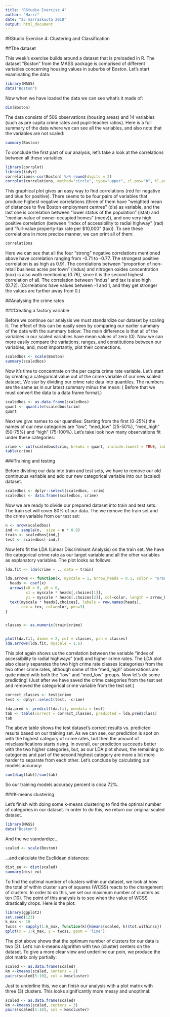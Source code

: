 ```yaml
---
title: "RStudio Exercise 4"
author: "Harri"
date: "25 marraskuuta 2018"
output: html_document
---
```


#RStudio Exercise 4: Clustering and Classification

##The dataset

This week's exercise builds around a dataset that is preloaded in R. The dataset "Boston" from the MASS package is comprised of different variables concerning housing values in suburbs of Boston. Let's start examinating the data:

```r
library(MASS)
data("Boston")
```
Now when we have loaded the data we can see what's it made of:

```r
dim(Boston)
```

The data consists of 506 observations (housing areas) and 14 variables (such as pre capita crime rates and pupil-teacher ratios). Here is a full summary of the data where we can see all the variables, and also note that the variables are not scaled:

```r
summary(Boston)
```

To conclude the first part of our analysis, let's take a look at the correlations between all these variables:

```r
library(corrplot)
library(tidyr)
correlations<-cor(Boston) %>% round(digits = 2)
corrplot(correlations, method="circle", type="upper", cl.pos="b", tl.pos="d", tl.cex = 0.6)
```

This graphical plot gives an easy way to find correlations (red for negative and blue for positive). There seems to be four pairs of variables that produce highest negative correlations (three of them have "weighted mean of distances to five Boston employment centres" (dis) as variable, and the last one is correlation between "lower status of the population" (lstat) and "median value of owner-occupied homes" (medv)), and one very high positive correlation (between "index of accessibility to radial highway" (rad) and "full-value property-tax rate per \$10,000" (tax)). To see these correlations in more precice manner, we can print all of them:

```r
correlations
```

Here we can see that all the four "strong" negative correlations mentioned above have correlation ranging from -0.71 to -0.77. The strongest positive correlation is as high as 0.91. The correlations between "proportion of non-retail business acres per town" (indus) and nitrogen oxides concentration (nox) is also woth mentioning (0.76), since it is the second highest correlation of all. The correlation between "indus" and tax is also high (0.72). (Correlations have values between -1 and 1, and they get stronger the values are further away from 0.)

##Analysing the crime rates

###Creating a factory variable

Before we continue our analysis we must standardize our dataset by scaling it. The effect of this can be easily seen by comparing our earlier summary of the data with the summary below: The main difference is that all of the variables in our scaled variables have mean values of zero (0). Now we can more easily compare the variations, ranges, and constitutions between our variables, and, most importantly, plot their connections.  

```r
scaledbos <- scale(Boston)
summary(scaledbos)
```

Now it's time to concentrate on the per capita crime rate variable. Let's start by creating a categorical value out of the crime variable of our new scaled dataset. We star by dividing our crime rate data into quantiles. The numbers are the same as in our latest summary minus the mean: ( Before that we must convert the data to a data frame format.) 

```r
scaledbos <- as.data.frame(scaledbos)
quant <- quantile(scaledbos$crim)
quant
```

Next we give names to our quantiles: Starting from the first (0-25%) the names of our new categories are "low", "med_low" (25-50%), "med_high" (50-75%) and "high" (75-100%). Let's take look how many observations fit under these categories:

```r
crime <- cut(scaledbos$crim, breaks = quant, include.lowest = TRUE, labels = c("low", "med_low", "med_high", "high"))
table(crime)
```

###Training and testing

Before dividing our data into train and test sets, we have to remove our old continuous variable and add our new categorical variable into our (scaled) dataset.

```r
scaledbos <- dplyr::select(scaledbos, -crim)
scaledbos <- data.frame(scaledbos, crime)
```

Now we are ready to divide our prepared dataset into train and test sets. The train set will cover 80% of our data. The we remove the train set and the crime variable from our test set:


```r
n <- nrow(scaledbos)
ind <- sample(n,  size = n * 0.8)
train <- scaledbos[ind,]
test <- scaledbos[-ind,]

```

Now let's fit the LDA (Linear Discriminant Analysis) on the train set. We have the categorical crime rate as our target variable and all the other variables as explanatory variables. The plot looks as follows:

```r
lda.fit <- lda(crime ~ ., data = train)

lda.arrows <- function(x, myscale = 1, arrow_heads = 0.1, color = "orange", tex = 0.75, choices = c(1,2)){
  heads <- coef(x)
  arrows(x0 = 0, y0 = 0, 
         x1 = myscale * heads[,choices[1]], 
         y1 = myscale * heads[,choices[2]], col=color, length = arrow_heads)
  text(myscale * heads[,choices], labels = row.names(heads), 
       cex = tex, col=color, pos=3)
}


classes <- as.numeric(train$crime)


plot(lda.fit, dimen = 2, col = classes, pch = classes)
lda.arrows(lda.fit, myscale = 1.6)

```

This plot again shows us the correlation between the variable "index of accessibility to radial highways" (rad) and higher crime rates. The LDA plot also clearly separates the two high crime rate classes (categories) from the two other crime rates, although some of the "med_high" observations are quite mixed with both the "low" and "med_low" groups. Now let's do some predicting! (Just after we have saved the crime categories from the test set and removed the categorical crime variable from the test set.)

```r
correct_classes <- test$crime
test <- dplyr::select(test, -crime)

lda.pred <- predict(lda.fit, newdata = test)
tab <- table(correct = correct_classes, predicted = lda.pred$class)
tab
```

The above table shows the test dataset's correct results vs. predicted results based on our training set. As we can see, our prediction is spot on with the highest category of crime rates, but then the amount of misclassifications starts rising. In overall, our prediction succeeds better with the two higher categories, but, as our LDA plot shows, the remaining to categories and part of the second highest category are more a lot more harder to separate from each other. Let's conclude by calculating our models accuracy:

```r
sum(diag(tab))/sum(tab)
```

So our training models accuracy percent is circa 72%.

###K-means clustering

Let's finish with doing some k-means clustering to find the optimal number of categories in our dataset. In order to do this, we return our original scaled dataset.


```r
library(MASS)
data("Boston")
```

And the we standardize...

```r
scaled <- scale(Boston)
```

...and calculate the Euclidean distances:

```r
dist_eu <- dist(scaled)
summary(dist_eu)
```

To find the optimal number of clusters within our dataset, we look at how the total of within cluster sum of squares (WCSS) reacts to the changement of clusters. In order to do this, we set our maximum number of clusters as ten (10). The point of this analysis is to see when the value of WCSS drastically drops. Here is the plot: 

```r
library(ggplot2)
set.seed(123)
k_max <- 10
twcss <- sapply(1:k_max, function(k){kmeans(scaled, k)$tot.withinss})
qplot(x = 1:k_max, y = twcss, geom = 'line')

```

The plot above shows that the optimum number of clusters for our data is two (2). Let's run k-means algorithm with two (cluster) centers on the dataset. To give a more clear view and underline our poin, we produce the plot matrix only partially: 

```r
scaled <- as.data.frame(scaled)
km <-kmeans(scaled, centers = 2)
pairs(scaled[5:10], col = km$cluster)

```

Just to underline this, we can finish our analysis with a plot matrix with three (3) clusters. This looks significantly more messy and unoptimal:

```r
scaled <- as.data.frame(scaled)
km <-kmeans(scaled, centers = 3)
pairs(scaled[5:10], col = km$cluster)
```





